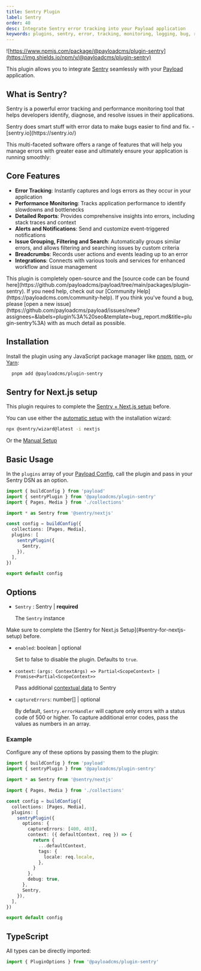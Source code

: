 ```yaml
---
title: Sentry Plugin
label: Sentry
order: 40
desc: Integrate Sentry error tracking into your Payload application
keywords: plugins, sentry, error, tracking, monitoring, logging, bug, reporting, performance
---
```


![https://www.npmjs.com/package/@payloadcms/plugin-sentry](https://img.shields.io/npm/v/@payloadcms/plugin-sentry)

This plugin allows you to integrate [Sentry](https://sentry.io/) seamlessly with your [Payload](https://github.com/payloadcms/payload) application.

## What is Sentry?

Sentry is a powerful error tracking and performance monitoring tool that helps developers identify, diagnose, and resolve issues in their applications.

<Banner type="success">
  Sentry does smart stuff with error data to make bugs easier to find and fix. - [sentry.io](https://sentry.io/)
</Banner>

This multi-faceted software offers a range of features that will help you manage errors with greater ease and ultimately ensure your application is running smoothly:

## Core Features

- **Error Tracking**: Instantly captures and logs errors as they occur in your application
- **Performance Monitoring**: Tracks application performance to identify slowdowns and bottlenecks
- **Detailed Reports**: Provides comprehensive insights into errors, including stack traces and context
- **Alerts and Notifications**: Send and customize event-triggered notifications
- **Issue Grouping, Filtering and Search**: Automatically groups similar errors, and allows filtering and searching issues by custom criteria
- **Breadcrumbs**: Records user actions and events leading up to an error
- **Integrations**: Connects with various tools and services for enhanced workflow and issue management

<Banner type="info">
  This plugin is completely open-source and the [source code can be found here](https://github.com/payloadcms/payload/tree/main/packages/plugin-sentry). If you need help, check out our [Community Help](https://payloadcms.com/community-help). If you think you've found a bug, please [open a new issue](https://github.com/payloadcms/payload/issues/new?assignees=&labels=plugin%3A%20seo&template=bug_report.md&title=plugin-sentry%3A) with as much detail as possible.
</Banner>

## Installation

Install the plugin using any JavaScript package manager like [pnpm](https://pnpm.io), [npm](https://npmjs.com), or [Yarn](https://yarnpkg.com):

```bash
  pnpm add @payloadcms/plugin-sentry
```

## Sentry for Next.js setup
This plugin requires to complete the [Sentry + Next.js setup](https://docs.sentry.io/platforms/javascript/guides/nextjs/) before.

You can use either the [automatic setup](https://docs.sentry.io/platforms/javascript/guides/nextjs/#install) with the installation wizard:
```sh
npx @sentry/wizard@latest -i nextjs
```
Or the [Manual Setup](https://docs.sentry.io/platforms/javascript/guides/nextjs/manual-setup/)

## Basic Usage

In the `plugins` array of your [Payload Config](https://payloadcms.com/docs/configuration/overview), call the plugin and pass in your Sentry DSN as an option.

```ts
import { buildConfig } from 'payload'
import { sentryPlugin } from '@payloadcms/plugin-sentry'
import { Pages, Media } from './collections'

import * as Sentry from '@sentry/nextjs'

const config = buildConfig({
  collections: [Pages, Media],
  plugins: [
    sentryPlugin({
      Sentry,
    }),
  ],
})

export default config
```

## Options

- `Sentry` : Sentry | **required**

  The `Sentry` instance

<Banner type="warning">
  Make sure to complete the [Sentry for Next.js Setup](#sentry-for-nextjs-setup) before.
</Banner>

- `enabled`: boolean | optional

  Set to false to disable the plugin. Defaults to `true`.

- `context`: `(args: ContextArgs) => Partial<ScopeContext> | Promise<Partial<ScopeContext>>`

  Pass additional [contextual data](https://docs.sentry.io/platforms/javascript/enriching-events/context/#passing-context-directly) to Sentry

- `captureErrors`: number[] | optional

  By default, `Sentry.errorHandler` will capture only errors with a status code of 500 or higher. To capture additional error codes, pass the values as numbers in an array.

### Example

Configure any of these options by passing them to the plugin:

```ts
import { buildConfig } from 'payload'
import { sentryPlugin } from '@payloadcms/plugin-sentry'

import * as Sentry from '@sentry/nextjs'

import { Pages, Media } from './collections'

const config = buildConfig({
  collections: [Pages, Media],
  plugins: [
    sentryPlugin({
      options: {
        captureErrors: [400, 403],
        context: ({ defaultContext, req }) => {
          return {
            ...defaultContext,
            tags: {
              locale: req.locale,
            },
          }
        },
        debug: true,
      },
      Sentry,
    }),
  ],
})

export default config
```

## TypeScript

All types can be directly imported:

```ts
import { PluginOptions } from '@payloadcms/plugin-sentry'
```
